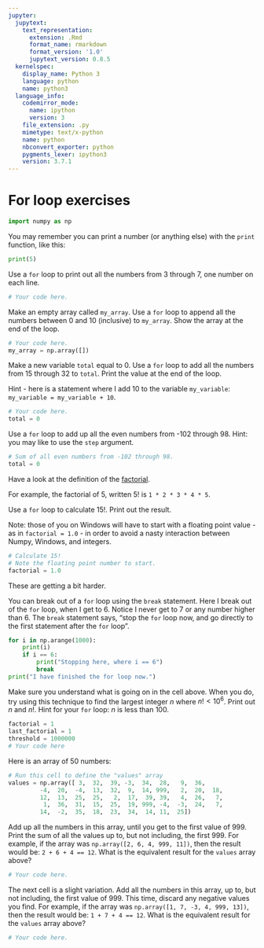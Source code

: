 ```yaml
---
jupyter:
  jupytext:
    text_representation:
      extension: .Rmd
      format_name: rmarkdown
      format_version: '1.0'
      jupytext_version: 0.8.5
  kernelspec:
    display_name: Python 3
    language: python
    name: python3
  language_info:
    codemirror_mode:
      name: ipython
      version: 3
    file_extension: .py
    mimetype: text/x-python
    name: python
    nbconvert_exporter: python
    pygments_lexer: ipython3
    version: 3.7.1
---
```


# For loop exercises

```python
import numpy as np
```

You may remember you can print a number (or anything else) with the `print` function, like this:

```python
print(5)
```

Use a `for` loop to print out all the numbers from 3 through 7, one number on each line.

```python
# Your code here.
```

Make an empty array called `my_array`.  Use a `for` loop to append all the numbers between 0 and 10 (inclusive) to `my_array`.  Show the array at the end of the loop.

```python
# Your code here.
my_array = np.array([])
```

Make a new variable `total` equal to 0. Use a `for` loop to add all the
numbers from 15 through 32 to `total`.  Print the value at the end of the loop.

Hint - here is a statement where I add 10 to the variable
`my_variable`: `my_variable = my_variable + 10`.

```python
# Your code here.
total = 0
```

Use a `for` loop to add up all the even numbers from -102 through 98.
Hint: you may like to use the `step` argument.

```python
# Sum of all even numbers from -102 through 98.
total = 0
```

Have a look at the definition of the
[factorial](https://en.wikipedia.org/wiki/Factorial).

For example, the factorial of 5, written $5!$ is `1 * 2 * 3 * 4 * 5`.

Use a `for` loop to calculate $15!$.  Print out the result.

Note: those of you on Windows will have to start with a floating point
value \- as in `factorial = 1.0` \- in order to avoid a nasty
interaction between Numpy, Windows, and integers.

```python
# Calculate 15!
# Note the floating point number to start.
factorial = 1.0
```

These are getting a bit harder.


You can break out of a `for` loop using the `break` statement.  Here
I break out of the `for` loop, when I get to 6.  Notice I never get to
7 or any number higher than 6.  The `break` statement says, "stop the
`for` loop now, and go directly to the first statement after the `for`
loop".

```python
for i in np.arange(1000):
    print(i)
    if i == 6:
        print("Stopping here, where i == 6")
        break
print("I have finished the for loop now.")
```

Make sure you understand what is going on in the cell above.  When you
do, try using this technique to find the largest integer $n$ where $n!
< 10^6$.  Print out $n$ and $n!$.  Hint for your `for` loop: $n$ is
less than 100.

```python
factorial = 1
last_factorial = 1
threshold = 1000000
# Your code here
```

Here is an array of 50 numbers:

```python
# Run this cell to define the "values" array
values = np.array([ 3,  32,  39, -3,  34,  28,   9,  36,
         -4,  20,  -4,  13,  32,  9,  14, 999,   2,  20,  18,
         12,  13,  25,  25,   2,  17,  39, 39,   4,  26,   7,
          1,  36,  31,  15,  25,  19, 999, -4,  -3,  24,   7,
         14,  -2,  35,  18,  23,  34,  14, 11,  25])
```

Add up all the numbers in this array, until you get to the first value
of 999.  Print the sum of all the values up to, but not including, the
first 999. For example, if the array was `np.array([2, 6, 4, 999,
11])`, then the result would be: `2 + 6 + 4 == 12`.
What is the equivalent result for the `values` array above?

```python
# Your code here.
```

The next cell is a slight variation.  Add all the numbers in this
array, up to, but not including, the first value of 999.  This time,
discard any negative values you find.  For example, if the array was
`np.array([1, 7, -3, 4, 999, 13])`, then the result would be:
`1 + 7 + 4 == 12`.
What is the equivalent result for the `values` array above?

```python
# Your code here.
```
